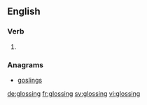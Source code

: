 ==English==

===Verb===
{{head|en}}

# {{present participle of|gloss}}

===Anagrams===
* [[goslings#English|goslings]]

[[de:glossing]]
[[fr:glossing]]
[[sv:glossing]]
[[vi:glossing]]